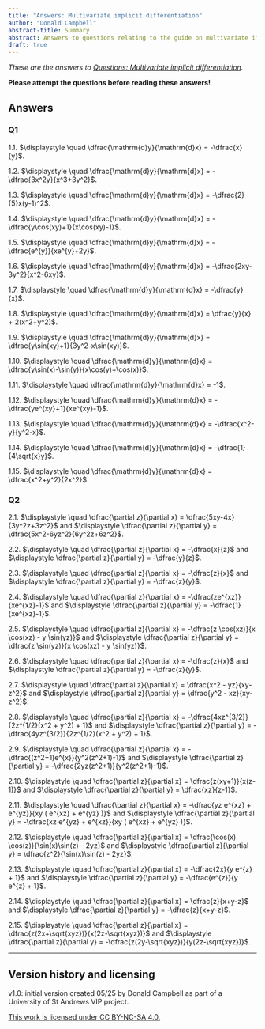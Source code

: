 ```yaml
---
title: "Answers: Multivariate implicit differentiation"
author: "Donald Campbell"
abstract-title: Summary
abstract: Answers to questions relating to the guide on multivariate implicit differentiation.
draft: true
---
```


*These are the answers to [Questions: Multivariate implicit differentiation](../questions/qs-multivariateimplicitdifferentiation.qmd).*

**Please attempt the questions before reading these answers!**

## Answers {.unnumbered}

### Q1 {.unnumbered}

1.1. $\displaystyle \quad \dfrac{\mathrm{d}y}{\mathrm{d}x} = -\dfrac{x}{y}$.

1.2. $\displaystyle \quad \dfrac{\mathrm{d}y}{\mathrm{d}x} = -\dfrac{3x^2y}{x^3+3y^2}$.

1.3. $\displaystyle \quad \dfrac{\mathrm{d}y}{\mathrm{d}x} = -\dfrac{2}{5}x(y-1)^2$.

1.4. $\displaystyle \quad \dfrac{\mathrm{d}y}{\mathrm{d}x} = -\dfrac{y\cos(xy)+1}{x\cos(xy)-1}$.

1.5. $\displaystyle \quad \dfrac{\mathrm{d}y}{\mathrm{d}x} = -\dfrac{e^{y}}{xe^{y}+2y}$.

1.6. $\displaystyle \quad \dfrac{\mathrm{d}y}{\mathrm{d}x} = -\dfrac{2xy-3y^2}{x^2-6xy}$.

1.7. $\displaystyle \quad \dfrac{\mathrm{d}y}{\mathrm{d}x} = -\dfrac{y}{x}$.

1.8. $\displaystyle \quad \dfrac{\mathrm{d}y}{\mathrm{d}x} = \dfrac{y}{x} + 2(x^2+y^2)$.

1.9. $\displaystyle \quad \dfrac{\mathrm{d}y}{\mathrm{d}x} = \dfrac{y\sin(xy)+1}{3y^2-x\sin(xy)}$.

1.10. $\displaystyle \quad \dfrac{\mathrm{d}y}{\mathrm{d}x} = \dfrac{y\sin(x)-\sin(y)}{x\cos(y)+\cos(x)}$.

1.11. $\displaystyle \quad \dfrac{\mathrm{d}y}{\mathrm{d}x} = -1$.

1.12. $\displaystyle \quad \dfrac{\mathrm{d}y}{\mathrm{d}x} = -\dfrac{ye^{xy}+1}{xe^{xy}-1}$.

1.13. $\displaystyle \quad \dfrac{\mathrm{d}y}{\mathrm{d}x} = -\dfrac{x^2-y}{y^2-x}$.

1.14. $\displaystyle \quad \dfrac{\mathrm{d}y}{\mathrm{d}x} = -\dfrac{1}{4\sqrt{x}y}$.

1.15. $\displaystyle \quad \dfrac{\mathrm{d}y}{\mathrm{d}x} = \dfrac{x^2+y^2}{2x^2}$.

### Q2 {.unnumbered}

2.1. $\displaystyle \quad \dfrac{\partial z}{\partial x} = \dfrac{5xy-4x}{3y^2z+3z^2}$ and $\displaystyle \dfrac{\partial z}{\partial y} = \dfrac{5x^2-6yz^2}{6y^2z+6z^2}$.

2.2. $\displaystyle \quad \dfrac{\partial z}{\partial x} = -\dfrac{x}{z}$ and $\displaystyle \dfrac{\partial z}{\partial y} = -\dfrac{y}{z}$.

2.3. $\displaystyle \quad \dfrac{\partial z}{\partial x} = -\dfrac{z}{x}$ and $\displaystyle \dfrac{\partial z}{\partial y} = -\dfrac{z}{y}$.

2.4. $\displaystyle \quad \dfrac{\partial z}{\partial x} = -\dfrac{ze^{xz}}{xe^{xz}-1}$ and $\displaystyle \dfrac{\partial z}{\partial y} = -\dfrac{1}{xe^{xz}-1}$.

2.5. $\displaystyle \quad \dfrac{\partial z}{\partial x} = -\dfrac{z \cos(xz)}{x \cos(xz) - y \sin(yz)}$ and $\displaystyle \dfrac{\partial z}{\partial y} = \dfrac{z \sin(yz)}{x \cos(xz) - y \sin(yz)}$.

2.6. $\displaystyle \quad \dfrac{\partial z}{\partial x} = -\dfrac{z}{x}$ and $\displaystyle \dfrac{\partial z}{\partial y} = -\dfrac{z}{y}$.

2.7. $\displaystyle \quad \dfrac{\partial z}{\partial x} = \dfrac{x^2 - yz}{xy-z^2}$ and $\displaystyle \dfrac{\partial z}{\partial y} = \dfrac{y^2 - xz}{xy-z^2}$.

2.8. $\displaystyle \quad \dfrac{\partial z}{\partial x} = -\dfrac{4xz^{3/2}}{2z^{1/2}(x^2 + y^2) + 1}$ and $\displaystyle \dfrac{\partial z}{\partial y} = -\dfrac{4yz^{3/2}}{2z^{1/2}(x^2 + y^2) + 1}$.

2.9. $\displaystyle \quad \dfrac{\partial z}{\partial x} = -\dfrac{(z^2+1)e^{x}}{y^2(z^2+1)-1}$ and $\displaystyle \dfrac{\partial z}{\partial y} = -\dfrac{2yz(z^2+1)}{y^2(z^2+1)-1}$.

2.10. $\displaystyle \quad \dfrac{\partial z}{\partial x} = \dfrac{z(xy+1)}{x(z-1)}$ and $\displaystyle \dfrac{\partial z}{\partial y} = \dfrac{xz}{z-1}$.

2.11. $\displaystyle \quad \dfrac{\partial z}{\partial x} = -\dfrac{yz e^{xz} + e^{yz}}{xy ( e^{xz} + e^{yz} )}$ and $\displaystyle \dfrac{\partial z}{\partial y} = -\dfrac{xz e^{yz} + e^{xz}}{xy ( e^{xz} + e^{yz} )}$.

2.12. $\displaystyle \quad \dfrac{\partial z}{\partial x} = \dfrac{\cos(x) \cos(z)}{\sin(x)\sin(z) - 2yz}$ and $\displaystyle \dfrac{\partial z}{\partial y} = \dfrac{z^2}{\sin(x)\sin(z) - 2yz}$.

2.13. $\displaystyle \quad \dfrac{\partial z}{\partial x} = -\dfrac{2x}{y e^{z} + 1}$ and $\displaystyle \dfrac{\partial z}{\partial y} = -\dfrac{e^{z}}{y e^{z} + 1}$.

2.14. $\displaystyle \quad \dfrac{\partial z}{\partial x} = \dfrac{z}{x+y-z}$ and $\displaystyle \dfrac{\partial z}{\partial y} = -\dfrac{z}{x+y-z}$.

2.15. $\displaystyle \quad \dfrac{\partial z}{\partial x} = \dfrac{z(2x+\sqrt{xyz})}{x(2z-\sqrt{xyz})}$ and $\displaystyle \dfrac{\partial z}{\partial y} = -\dfrac{z(2y-\sqrt{xyz})}{y(2z-\sqrt{xyz})}$.

------------------------------------------------------------------------

## Version history and licensing {.unnumbered}

v1.0: initial version created 05/25 by Donald Campbell as part of a University of St Andrews VIP project.

[This work is licensed under CC BY-NC-SA 4.0.](https://creativecommons.org/licenses/by-nc-sa/4.0/?ref=chooser-v1)
